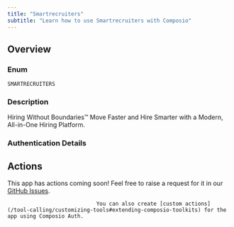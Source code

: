 ```yaml
---
title: "Smartrecruiters"
subtitle: "Learn how to use Smartrecruiters with Composio"
---
```



## Overview

### Enum
`SMARTRECRUITERS`

### Description
Hiring Without Boundaries™ Move Faster and Hire Smarter with a Modern,
    All-in-One Hiring Platform.

### Authentication Details

<Accordion title="OAUTH2">
<ParamField path="client_id" type="string" required={true}>
</ParamField>

<ParamField path="client_secret" type="string" required={true}>
</ParamField>

<ParamField path="oauth_redirect_uri" type="string" default="https://backend.composio.dev/api/v1/auth-apps/add">
</ParamField>

<ParamField path="scopes" type="string">
</ParamField>

<ParamField path="base_url" type="string" default="https://4d5d24-da.myshopify.com/admin/api/2024-01/">
</ParamField>

</Accordion>


## Actions

This app has actions coming soon! Feel free to raise a request for it in our [GitHub Issues](https://github.com/ComposioHQ/composio/issues).
                                
                                You can also create [custom actions](/tool-calling/customizing-tools#extending-composio-toolkits) for the app using Composio Auth.
